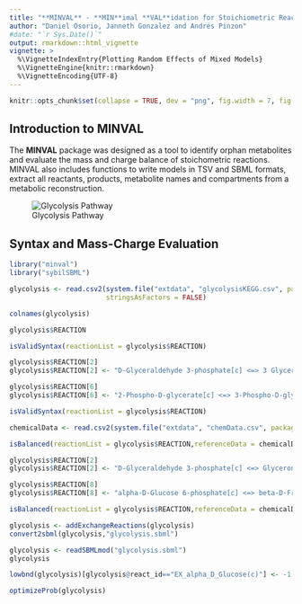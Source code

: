 ```yaml
---
title: "**MINVAL** - **MIN**imal **VAL**idation for Stoichiometric Reactions"
author: "Daniel Osorio, Janneth Gonzalez and Andrés Pinzon"
#date: "`r Sys.Date()`"
output: rmarkdown::html_vignette
vignette: >
  %\VignetteIndexEntry{Plotting Random Effects of Mixed Models}
  %\VignetteEngine{knitr::rmarkdown}
  %\VignetteEncoding{UTF-8}
---
```

```r
knitr::opts_chunk$set(collapse = TRUE, dev = "png", fig.width = 7, fig.height = 5, message = FALSE, warning = FALSE)
```
## Introduction to MINVAL
The **MINVAL** package was designed as a tool to identify orphan metabolites and evaluate the mass and charge balance of stoichometric reactions. MINVAL also includes functions to write models in TSV and SBML formats, extract all reactants, products, metabolite names and compartments from a metabolic reconstruction.

![Glycolysis Pathway](glycolysis.png "Glycolysis")

## Syntax and Mass-Charge Evaluation
```r
library("minval")
library("sybilSBML")
```

```r
glycolysis <- read.csv2(system.file("extdata", "glycolysisKEGG.csv", package = "minval"),
                        stringsAsFactors = FALSE)
```
```r
colnames(glycolysis)
```

```r
glycolysis$REACTION
```

```r
isValidSyntax(reactionList = glycolysis$REACTION)
```

```r
glycolysis$REACTION[2]
glycolysis$REACTION[2] <- "D-Glyceraldehyde 3-phosphate[c] <=> 3 Glycerone phosphate[c]"
```

```r
glycolysis$REACTION[6]
glycolysis$REACTION[6] <- "2-Phospho-D-glycerate[c] <=> 3-Phospho-D-glycerate[c]"
```
```r
isValidSyntax(reactionList = glycolysis$REACTION)
```

```r
chemicalData <- read.csv2(system.file("extdata", "chemData.csv", package = "minval"))
```
```r
isBalanced(reactionList = glycolysis$REACTION,referenceData = chemicalData,ids = "NAME",mFormula = "FORMULA")
```
```r
glycolysis$REACTION[2]
glycolysis$REACTION[2] <- "D-Glyceraldehyde 3-phosphate[c] <=> Glycerone phosphate[c]"
```
```r
glycolysis$REACTION[8]
glycolysis$REACTION[8] <- "alpha-D-Glucose 6-phosphate[c] <=> beta-D-Fructose 6-phosphate[c]"
```
```r
isBalanced(reactionList = glycolysis$REACTION,referenceData = chemicalData,ids = "NAME",mFormula = "FORMULA")
```
```r
glycolysis <- addExchangeReactions(glycolysis)
convert2sbml(glycolysis,"glycolysis.sbml")
```
```r
glycolysis <- readSBMLmod("glycolysis.sbml")
glycolysis
```
```r
lowbnd(glycolysis)[glycolysis@react_id=="EX_alpha_D_Glucose(c)"] <- -1
```
```r
optimizeProb(glycolysis)
```